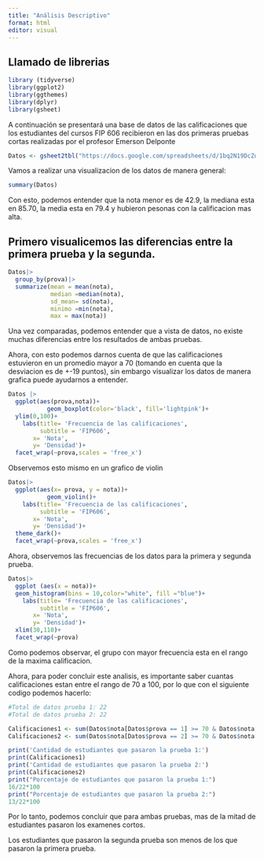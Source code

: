 ---
title: "Análisis Descriptivo"
format: html
editor: visual
---

## Llamado de librerias

```{r}
library (tidyverse)
library(ggplot2)
library(ggthemes)
library(dplyr)
library(gsheet)
```

A continuación se presentará una base de datos de las calificaciones que los estudiantes del cursos FIP 606 recibieron en las dos primeras pruebas cortas realizadas por el profesor Emerson Delponte

```{r}
Datos <- gsheet2tbl("https://docs.google.com/spreadsheets/d/1bq2N19DcZdtax2fQW9OHSGMR0X2__Z9T/edit#gid=1092065531")
```

Vamos a realizar una visualizacion de los datos de manera general:

```{r}
summary(Datos)
```

Con esto, podemos entender que la nota menor es de 42.9, la mediana esta en 85.70, la media esta en 79.4 y hubieron pesonas con la calificacion mas alta.

## Primero visualicemos las diferencias entre la primera prueba y la segunda.

```{r}
Datos|>
  group_by(prova)|>
  summarize(mean = mean(nota),
            median =median(nota),
            sd_mean= sd(nota),
            minimo =min(nota),
            max = max(nota))
```

Una vez comparadas, podemos entender que a vista de datos, no existe muchas diferencias entre los resultados de ambas pruebas.

Ahora, con esto podemos darnos cuenta de que las calificaciones estuvieron en un promedio mayor a 70 (tomando en cuenta que la desviacion es de +-19 puntos), sin embargo visualizar los datos de manera grafica puede ayudarnos a entender.

```{r}
Datos |>
  ggplot(aes(prova,nota))+
           geom_boxplot(color='black', fill='lightpink')+
  ylim(0,100)+
    labs(title= 'Frecuencia de las calificaciones',
         subtitle = 'FIP606',
       x= 'Nota',
       y= 'Densidad')+
  facet_wrap(~prova,scales = 'free_x')
```

Observemos esto mismo en un grafico de violin

```{r}
Datos|>
  ggplot(aes(x= prova, y = nota))+
           geom_violin()+
    labs(title= 'Frecuencia de las calificaciones',
         subtitle = 'FIP606',
       x= 'Nota',
       y= 'Densidad')+
  theme_dark()+
  facet_wrap(~prova,scales = 'free_x')
```

Ahora, observemos las frecuencias de los datos para la primera y segunda prueba.

```{r}
Datos|>
  ggplot (aes(x = nota))+
  geom_histogram(bins = 10,color="white", fill ="blue")+
    labs(title= 'Frecuencia de las calificaciones',
         subtitle = 'FIP606',
       x= 'Nota',
       y= 'Densidad')+
  xlim(30,110)+
  facet_wrap(~prova)
```

Como podemos observar, el grupo con mayor frecuencia esta en el rango de la maxima calificacion.

Ahora, para poder concluir este analisis, es importante saber cuantas calificaciones estan entre el rango de 70 a 100, por lo que con el siguiente codigo podemos hacerlo:

```{r}
#Total de datos prueba 1: 22
#Total de datos prueba 2: 22

Calificaciones1 <- sum(Datos$nota[Datos$prova == 1] >= 70 & Datos$nota[Datos$prova == 1] <= 100)
Calificaciones2 <- sum(Datos$nota[Datos$prova == 2] >= 70 & Datos$nota[Datos$prova == 2] <= 100)

print('Cantidad de estudiantes que pasaron la prueba 1:')
print(Calificaciones1)
print('Cantidad de estudiantes que pasaron la prueba 2:')
print(Calificaciones2)
print("Porcentaje de estudiantes que pasaron la prueba 1:")
16/22*100
print("Porcentaje de estudiantes que pasaron la prueba 2:")
13/22*100
```

Por lo tanto, podemos concluir que para ambas pruebas, mas de la mitad de estudiantes pasaron los examenes cortos.

Los estudiantes que pasaron la segunda prueba son menos de los que pasaron la primera prueba.
